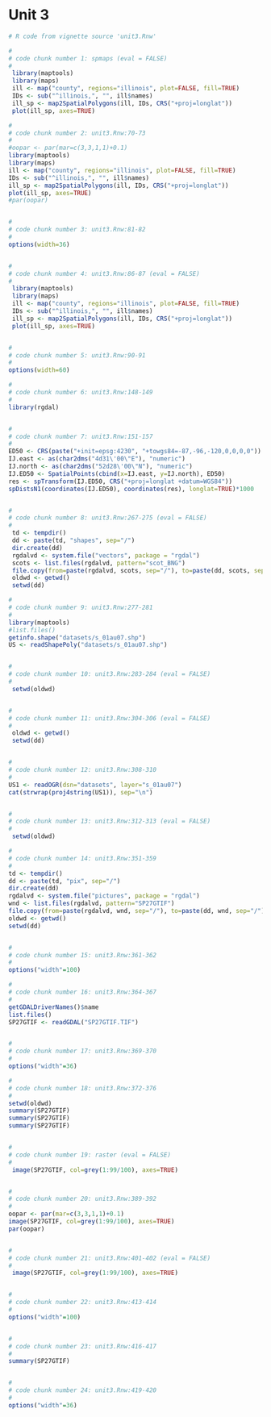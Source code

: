Unit 3
========================================================

```r
# R code from vignette source 'unit3.Rnw'

#
# code chunk number 1: spmaps (eval = FALSE)
#
 library(maptools)
 library(maps)
 ill <- map("county", regions="illinois", plot=FALSE, fill=TRUE)
 IDs <- sub("^illinois,", "", ill$names)
 ill_sp <- map2SpatialPolygons(ill, IDs, CRS("+proj=longlat"))
 plot(ill_sp, axes=TRUE)

```
```r
#
# code chunk number 2: unit3.Rnw:70-73
#
#oopar <- par(mar=c(3,3,1,1)+0.1)
library(maptools)
library(maps)
ill <- map("county", regions="illinois", plot=FALSE, fill=TRUE)
IDs <- sub("^illinois,", "", ill$names)
ill_sp <- map2SpatialPolygons(ill, IDs, CRS("+proj=longlat"))
plot(ill_sp, axes=TRUE)
#par(oopar)


#
# code chunk number 3: unit3.Rnw:81-82
#
options(width=36)


#
# code chunk number 4: unit3.Rnw:86-87 (eval = FALSE)
#
 library(maptools)
 library(maps)
 ill <- map("county", regions="illinois", plot=FALSE, fill=TRUE)
 IDs <- sub("^illinois,", "", ill$names)
 ill_sp <- map2SpatialPolygons(ill, IDs, CRS("+proj=longlat"))
 plot(ill_sp, axes=TRUE)


#
# code chunk number 5: unit3.Rnw:90-91
#
options(width=60)
```
```r

#
# code chunk number 6: unit3.Rnw:148-149
#
library(rgdal)


#
# code chunk number 7: unit3.Rnw:151-157
#
ED50 <- CRS(paste("+init=epsg:4230", "+towgs84=-87,-96,-120,0,0,0,0"))
IJ.east <- as(char2dms("4d31\'00\"E"), "numeric")
IJ.north <- as(char2dms("52d28\'00\"N"), "numeric")
IJ.ED50 <- SpatialPoints(cbind(x=IJ.east, y=IJ.north), ED50)
res <- spTransform(IJ.ED50, CRS("+proj=longlat +datum=WGS84"))
spDistsN1(coordinates(IJ.ED50), coordinates(res), longlat=TRUE)*1000


#
# code chunk number 8: unit3.Rnw:267-275 (eval = FALSE)
#
 td <- tempdir()
 dd <- paste(td, "shapes", sep="/")
 dir.create(dd)
 rgdalvd <- system.file("vectors", package = "rgdal")
 scots <- list.files(rgdalvd, pattern="scot_BNG") 
 file.copy(from=paste(rgdalvd, scots, sep="/"), to=paste(dd, scots, sep="/"))
 oldwd <- getwd()
 setwd(dd)

```
```r
#
# code chunk number 9: unit3.Rnw:277-281
#
library(maptools)
#list.files()
getinfo.shape("datasets/s_01au07.shp")
US <- readShapePoly("datasets/s_01au07.shp")


#
# code chunk number 10: unit3.Rnw:283-284 (eval = FALSE)
#
 setwd(oldwd)


#
# code chunk number 11: unit3.Rnw:304-306 (eval = FALSE)
#
 oldwd <- getwd()
 setwd(dd)


#
# code chunk number 12: unit3.Rnw:308-310
#
US1 <- readOGR(dsn="datasets", layer="s_01au07")
cat(strwrap(proj4string(US1)), sep="\n")


#
# code chunk number 13: unit3.Rnw:312-313 (eval = FALSE)
#
 setwd(oldwd)

```
```r
#
# code chunk number 14: unit3.Rnw:351-359
#
td <- tempdir()
dd <- paste(td, "pix", sep="/")
dir.create(dd)
rgdalvd <- system.file("pictures", package = "rgdal")
wnd <- list.files(rgdalvd, pattern="SP27GTIF") 
file.copy(from=paste(rgdalvd, wnd, sep="/"), to=paste(dd, wnd, sep="/"))
oldwd <- getwd()
setwd(dd)


#
# code chunk number 15: unit3.Rnw:361-362
#
options("width"=100)

```
```r
#
# code chunk number 16: unit3.Rnw:364-367
#
getGDALDriverNames()$name
list.files()
SP27GTIF <- readGDAL("SP27GTIF.TIF")


#
# code chunk number 17: unit3.Rnw:369-370
#
options("width"=36)

```
```r
#
# code chunk number 18: unit3.Rnw:372-376
#
setwd(oldwd)
summary(SP27GTIF)
summary(SP27GTIF)
summary(SP27GTIF)


#
# code chunk number 19: raster (eval = FALSE)
#
 image(SP27GTIF, col=grey(1:99/100), axes=TRUE)


#
# code chunk number 20: unit3.Rnw:389-392
#
oopar <- par(mar=c(3,3,1,1)+0.1)
image(SP27GTIF, col=grey(1:99/100), axes=TRUE)
par(oopar)


#
# code chunk number 21: unit3.Rnw:401-402 (eval = FALSE)
#
 image(SP27GTIF, col=grey(1:99/100), axes=TRUE)


#
# code chunk number 22: unit3.Rnw:413-414
#
options("width"=100)


#
# code chunk number 23: unit3.Rnw:416-417
#
summary(SP27GTIF)


#
# code chunk number 24: unit3.Rnw:419-420
#
options("width"=36)


```


